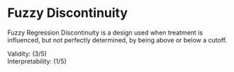 # Fuzzy Discontinuity

Fuzzy Regression Discontinuity is a design used when treatment is influenced, but not perfectly determined, by being above or below a cutoff.

```{=html}
<div>
  Validity: <i class="fas fa-star"></i><i class="fas fa-star"></i><i class="fas fa-star"></i><i class="far fa-star"></i><i class="far fa-star"></i><span> (3/5)</span>
</div>
<div>
  Interpretability:  <i class="fas fa-star"></i><i class="far fa-star"></i><i class="far fa-star"></i><i class="far fa-star"></i><i class="far fa-star"></i><span> (1/5)</span>
</div>
```
